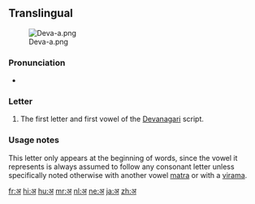 {{also|अं|अँ}}
==Translingual==
[[File:Deva-a.png|thumb]]

===Pronunciation===
* {{IPA|/ə/}}

===Letter===
{{mul-deva|a}}

# The first letter and first vowel of the [[Devanagari]] script.

===Usage notes===
This letter only appears at the beginning of words, since the vowel it represents is always assumed to follow any consonant letter unless specifically noted otherwise with another vowel [[matra]] or with a [[virama]].

[[fr:अ]]
[[hi:अ]]
[[hu:अ]]
[[mr:अ]]
[[nl:अ]]
[[ne:अ]]
[[ja:अ]]
[[zh:अ]]